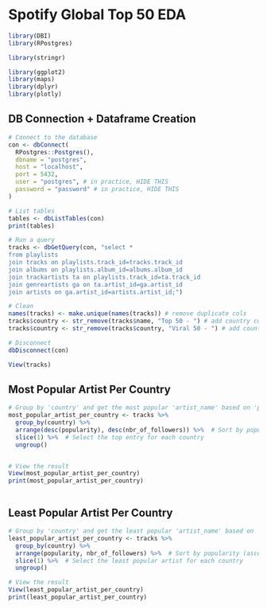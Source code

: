 # Spotify Global Top 50 EDA

```r
library(DBI)
library(RPostgres)

library(stringr)

library(ggplot2)
library(maps)
library(dplyr)
library(plotly)

```

## DB Connection + Dataframe Creation

```r
# Connect to the database
con <- dbConnect(
  RPostgres::Postgres(),
  dbname = "postgres",
  host = "localhost",
  port = 5432,
  user = "postgres", # in practice, HIDE THIS
  password = "password" # in practice, HIDE THIS
)

# List tables
tables <- dbListTables(con)
print(tables)

# Run a query
tracks <- dbGetQuery(con, "select *
from playlists
join tracks on playlists.track_id=tracks.track_id
join albums on playlists.album_id=albums.album_id
join trackartists ta on playlists.track_id=ta.track_id
join genreartists ga on ta.artist_id=ga.artist_id
join artists on ga.artist_id=artists.artist_id;")

# Clean
names(tracks) <- make.unique(names(tracks)) # remove duplicate cols
tracks$country <- str_remove(tracks$name, "Top 50 - ") # add country column
tracks$country <- str_remove(tracks$country, "Viral 50 - ") # add country column

# Disconnect
dbDisconnect(con)
```

```r
View(tracks)
```

## Most Popular Artist Per Country

```r

# Group by 'country' and get the most popular 'artist_name' based on 'popularity', breaking ties by 'nbr_of_followers'
most_popular_artist_per_country <- tracks %>%
  group_by(country) %>%
  arrange(desc(popularity), desc(nbr_of_followers)) %>%  # Sort by popularity and then by nbr_of_followers (both in descending order)
  slice(1) %>%  # Select the top entry for each country
  ungroup()


# View the result
View(most_popular_artist_per_country)
print(most_popular_artist_per_country)
```

```r

```

## Least Popular Artist Per Country

```r

# Group by 'country' and get the least popular 'artist_name' based on 'popularity', breaking ties by 'nbr_of_followers'
least_popular_artist_per_country <- tracks %>%
  group_by(country) %>%
  arrange(popularity, nbr_of_followers) %>%  # Sort by popularity (ascending) and then by nbr_of_followers (ascending)
  slice(1) %>%  # Select the least popular artist for each country
  ungroup()

# View the result
View(least_popular_artist_per_country)
print(least_popular_artist_per_country)
```

```r

```
